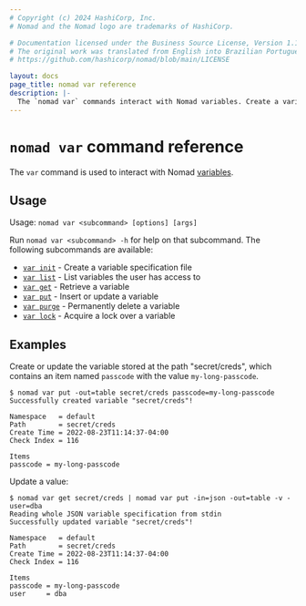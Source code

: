 ```yaml
---
# Copyright (c) 2024 HashiCorp, Inc.
# Nomad and the Nomad logo are trademarks of HashiCorp.

# Documentation licensed under the Business Source License, Version 1.1.
# The original work was translated from English into Brazilian Portuguese.
# https://github.com/hashicorp/nomad/blob/main/LICENSE

layout: docs
page_title: nomad var reference
description: |-
  The `nomad var` commands interact with Nomad variables. Create a variable specification file. Insert, update, delete, or acquire a lock over a variable. Fetch and list variables.
---
```


# `nomad var` command reference

The `var` command is used to interact with Nomad [variables].

## Usage

Usage: `nomad var <subcommand> [options] [args]`

Run `nomad var <subcommand> -h` for help on that subcommand. The following
subcommands are available:

- [`var init`][init] - Create a variable specification file
- [`var list`][list] - List variables the user has access to
- [`var get`][get] - Retrieve a variable
- [`var put`][put] - Insert or update a variable
- [`var purge`][purge] - Permanently delete a variable
- [`var lock`][lock] - Acquire a lock over a variable

## Examples

Create or update the variable stored at the path "secret/creds", which contains
an item named `passcode` with the value `my-long-passcode`.

```shell-session
$ nomad var put -out=table secret/creds passcode=my-long-passcode
Successfully created variable "secret/creds"!

Namespace   = default
Path        = secret/creds
Create Time = 2022-08-23T11:14:37-04:00
Check Index = 116

Items
passcode = my-long-passcode
```

Update a value:
```shell-session
$ nomad var get secret/creds | nomad var put -in=json -out=table -v - user=dba
Reading whole JSON variable specification from stdin
Successfully updated variable "secret/creds"!

Namespace   = default
Path        = secret/creds
Create Time = 2022-08-23T11:14:37-04:00
Check Index = 116

Items
passcode = my-long-passcode
user     = dba
```

[variables]: /nomad/docs/concepts/variables
[init]: /nomad/docs/commands/var/init
[get]: /nomad/docs/commands/var/get
[list]: /nomad/docs/commands/var/list
[put]: /nomad/docs/commands/var/put
[purge]: /nomad/docs/commands/var/purge
[lock]: /nomad/docs/commands/var/lock
